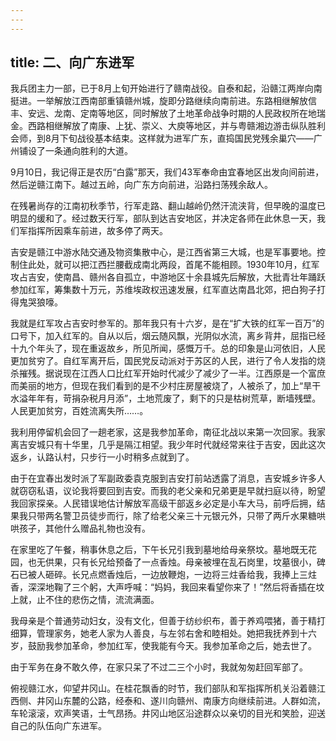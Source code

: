 ```yaml
---
---
---
```

title: 二、向广东进军
---




我兵团主力一部，已于8月上旬开始进行了赣南战役。自泰和起，沿赣江两岸向南挺进。一举解放江西南部重镇赣州城，旋即分路继续向南前进。东路相继解放信丰、安远、龙南、定南等地区，同时解放了土地革命战争时期的人民政权所在地瑞金。西路相继解放了南康、上犹、崇义、大庾等地区，并与粤赣湘边游击纵队胜利会师，到8月下旬战役基本结束。这样就为进军广东，直捣国民党残余巢穴——广州铺设了一条通向胜利的大道。

9月10日，我记得正是农历“白露”那天，我们43军奉命由宜春地区出发向间前进，然后逆赣江南下。越过五岭，向广东方向前进，沿路扫荡残余敌人。

在残暑尚存的江南初秋季节，行军走路、翻山越岭仍然汗流浃背，但早晚的温度已明显的缓和了。经过数天行军，部队到达吉安地区，并决定各师在此休息一天，我们军指挥所因乘车前进，故多停了两天。

吉安是赣江中游水陆交通及物资集散中心，是江西省第三大城，也是军事要地。控制住此处，就可以把江西拦腰截成南北两段，首尾不能相顾。1930年10月，红军攻占吉安，使南昌、赣州各自孤立，中游地区十余县城先后解放，大批青壮年踊跃参加红军，筹集数十万元，苏维埃政权迅速发展，红军直达南昌北郊，把白狗子打得鬼哭狼嚎。

我就是红军攻占吉安时参军的。那年我只有十六岁，是在“扩大铁的红军一百万”的口号下，加入红军的。自从以后，烟云随风飘，光阴似水流，离乡背井，屈指已经十九个年头了，现在重返故乡，所见所闻，感慨万千。总的印象是山河依旧，人民更加贫穷了。自红军离开后，国民党反动派对于苏区的人民，进行了令人发指的烧杀摧残。据说现在江西人口比红军开始时代减少了减少了一半。江西原是一个富庶而美丽的地方，但现在我们看到的是不少村庄房屋被烧了，人被杀了，加上“旱干水溢年年有，苛捐杂税月月添”，土地荒废了，剩下的只是枯树荒草，断墙残壁。人民更加贫穷，百姓流离失所……。

我利用停留机会回了一趟老家，这是我参加革命，南征北战以来第一次回家。我家离吉安城只有十华里，几乎是隔江相望。我少年时代就经常来往于吉安，因此这次返乡，认路认村，只步行一小时稍多点就到了。

由于在宜春出发时派了军副政委袁克服到吉安打前站透露了消息，吉安城乡许多人就窃窃私语，议论我将要回到吉安。而我的老父亲和兄弟更是早就扫庭以待，盼望我回家探亲。人民错误地估计解放军高级干部返乡必定是小车大马，前呼后拥，结果我只带两名警卫员徒步而行，除了给老父亲三十元银元外，只带了两斤水果糖哄哄孩子，其他什么赠品礼物也没有。

在家里吃了午餐，稍事休息之后，下午长兄引我到墓地给母亲祭坟。墓地既无花园，也无供果，只有长兄给预备了一点香烛。母亲被埋在乱石岗里，坟墓很小，碑石已被人砸碎。长兄点燃香烛后，一边放鞭炮，一边将三炷香给我，我捧上三炷香，深深地鞠了三个躬，大声呼喊：“妈妈，我回来看望你来了！”然后将香插在坟上就，止不住的悲伤之情，流流满面。

我母亲是个普通劳动妇女，没有文化，但善于纺纱织布，善于养鸡喂猪，善于精打细算，管理家务，她老人家为人善良，与左邻右舍和睦相处。她把我抚养到十六岁，鼓励我参加革命，参加红军，使我能有今天。我参加革命之后，她去世了。

由于军务在身不敢久停，在家只呆了不过二三个小时，我就匆匆赶回军部了。

俯视赣江水，仰望井冈山。在桂花飘香的时节，我们部队和军指挥所机关沿着赣江西侧、井冈山东麓的公路，经泰和、遂川向赣州、南康方向继续前进。人群如流，车轮滚滚，欢声笑语，士气昂扬。井冈山地区沿途群众以亲切的目光和笑脸，迎送自己的队伍向广东进军。